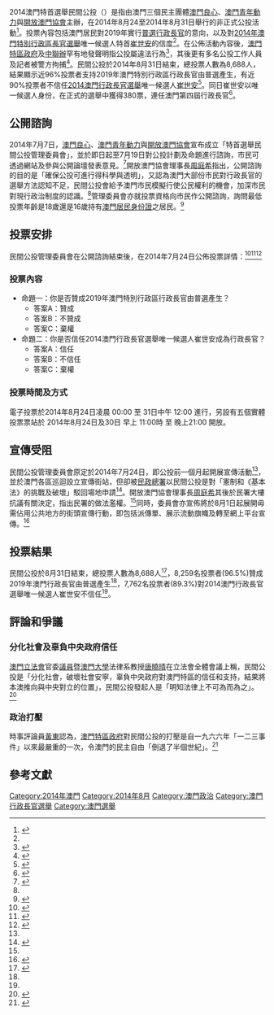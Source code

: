 2014澳門特首選舉民間公投（{{lang-en|'''2014 Civil Refernedum on Chief Executive Election'''}}）是指由澳門三個民主團體[[澳門良心|澳門良心]]、[[澳門青年動力|澳門青年動力]]與[[開放澳門協會|開放澳門協會]]主辦，在2014年8月24至2014年8月31日舉行的非正式公投活動<ref name="chengpou 20140708">{{cite news|url=http://www.chengpou.com.mo/dailynews/97099.html|title=三團體下月辦『民間公投』 讓居民就選舉制度表立場|publisher=正報|date=2014-07-08|accessdate=2020-09-07|archive-date=2021-06-13|archive-url=https://web.archive.org/web/20210613143758/http://www.chengpou.com.mo/dailynews/97099.html}}</ref>。投票內容包括澳門居民對2019年實行[[普遍選舉|普選]][[澳門特別行政區行政長官|行政長官]]的意向，以及對[[2014年澳门行政长官选举|2014年澳門特別行政區長官選舉]]唯一候選人特首[[崔世安|崔世安]]的信度<ref name="chengpou 20140708" />。在公佈活動內容後，[[澳門特別行政區政府|澳門特區政府]]及[[中央人民政府駐澳門特別行政區聯絡辦公室|中聯辦]]罕有地發聲明指公投屬違法行為<ref>{{cite news|url=https://www.guancha.cn/local/2014_07_09_245173.shtml|title=澳门特区政府发表声明：任何所谓“公投”均非法无效|publisher=觀察者|date=2014-07-09|accessdate=2020-09-07|archive-date=2014-08-13|archive-url=https://web.archive.org/web/20140813080829/http://www.guancha.cn/local/2014_07_09_245173.shtml|dead-url=no}}</ref>，其後更有多名公投工作人員及記者被警方拘捕<ref name="bbc chinese 20140831 civl vote">{{cite news|url=https://www.bbc.com/zhongwen/trad/china/2014/08/140831_macau_civil_vote|title=澳門民間投票結束　絕大多數人支持普選|publisher=BBC 中文|4=|date=2014-08-31|accessdate=2020-09-07|archive-date=2020-07-14|archive-url=https://web.archive.org/web/20200714201151/https://www.bbc.com/zhongwen/trad/china/2014/08/140831_macau_civil_vote|dead-url=no}}</ref>。民間公投於2014年8月31日結束，總投票人數為8,688人，結果顯示近96%投票者支持2019年澳門特別行政區行政長官由普選產生，有近90%投票者不信任[[2014年澳门行政长官选举|2014澳門行政長官選舉]]唯一候選人[[崔世安|崔世安]]<ref name="dw 20140903">{{cite news|url=https://www.dw.com/zh/%E6%BE%B3%E9%97%A8%E5%85%AC%E6%8A%95%E5%8F%91%E8%B5%B7%E4%BA%BA%E5%85%AC%E6%B0%91%E7%A4%BE%E4%BC%9A%E6%AD%A3%E5%9C%A8%E8%A7%89%E9%86%92/a-17896613|title=澳门公投发起人：“公民社会正在觉醒”|publisher=Deutsche Welle|date=2014-09-03|accessdate=2020-09-07|archive-date=2021-05-26|archive-url=https://web.archive.org/web/20210526043731/https://www.dw.com/zh/%E6%BE%B3%E9%97%A8%E5%85%AC%E6%8A%95%E5%8F%91%E8%B5%B7%E4%BA%BA%E5%85%AC%E6%B0%91%E7%A4%BE%E4%BC%9A%E6%AD%A3%E5%9C%A8%E8%A7%89%E9%86%92/a-17896613}}</ref>。同日崔世安以唯一候選人身份，在正式的選舉中獲得380票，連任澳門第四屆行政長官<ref name="bbc chinese 20140831 election result">{{cite news|url=https://www.bbc.com/zhongwen/trad/china/2014/08/140831_macau_election_result|title=崔世安無懸念連任澳門行政長官|publisher=BBC 中文|4=|date=2014-08-31|accessdate=2020-09-07|archive-date=2020-08-17|archive-url=https://web.archive.org/web/20200817160937/https://www.bbc.com/zhongwen/trad/china/2014/08/140831_macau_election_result|dead-url=no}}</ref>。

==公開諮詢==

2014年7月7日，[[澳門良心|澳門良心]]、[[澳門青年動力|澳門青年動力]]與[[開放澳門協會|開放澳門協會]]宣布成立「特首選舉民間公投管理委員會」，並於即日起至7月19日對公投計劃及命題進行諮詢，市民可透過網站及參與公開論壇發表意見。<ref name="aamacau 20170707">{{cite news|url=https://aamacau.com/2014/07/07/%E5%A4%9A%E5%80%8B%E5%9C%98%E9%AB%94%E7%99%BC%E5%8B%95%E7%89%B9%E9%A6%96%E9%81%B8%E8%88%89%E6%B0%91%E9%96%93%E5%85%AC%E6%8A%95%E3%80%80%E5%B0%87%E5%B0%B1%E8%A9%B3%E6%83%85%E9%80%B2%E8%A1%8C%E5%85%A8/|title=多個團體發動特首選舉民間公投　將就詳情進行全民諮詢|publisher=論盡|date=2014-07-07|accessdate=2020-09-07|archive-date=2020-08-16|archive-url=https://web.archive.org/web/20200816172730/https://aamacau.com/2014/07/07/%E5%A4%9A%E5%80%8B%E5%9C%98%E9%AB%94%E7%99%BC%E5%8B%95%E7%89%B9%E9%A6%96%E9%81%B8%E8%88%89%E6%B0%91%E9%96%93%E5%85%AC%E6%8A%95%E3%80%80%E5%B0%87%E5%B0%B1%E8%A9%B3%E6%83%85%E9%80%B2%E8%A1%8C%E5%85%A8/|dead-url=no}}</ref>開放澳門協會理事長[[周庭希|周庭希]]指出，公開諮詢的目的是「確保公投可進行得科學與透明」，又認為澳門大部份市民對行政長官的選舉方法認知不足，民間公投會給予澳門市民模擬行使公民權利的機會，加深市民對現行政治制度的認識。<ref name="aamacau 20170707" />管理委員會亦就投票資格向市民作公開諮詢，詢問最低投票年齡是18歲還是16歲持有[[澳門居民身份證|澳門居民身份證]]之居民。<ref>{{cite web|url=https://medium.com/%E5%BA%AD-%E6%80%9D-%E9%96%93/%E8%A1%8C%E6%94%BF%E9%95%B7%E5%AE%98%E9%81%B8%E8%88%89%E6%B0%91%E9%96%93%E5%85%AC%E6%8A%95-2014-%E8%A8%88%E5%8A%83%E5%85%AC%E9%96%8B%E8%AB%AE%E8%A9%A2-dcd012248a80|title=行政長官選舉民間公投 2014 計劃公開諮詢|date=2014-07-07|accessdate=2020-09-07}}</ref>

==投票安排==

民間公投管理委員會在公開諮詢結束後，在2014年7月24日公佈投票詳情：<ref>{{cite news|url=https://aamacau.com/2014/08/20/%E3%80%8C%E6%B0%91%E9%96%93%E5%85%AC%E6%8A%95%E3%80%8D8-24%E5%95%9F%E5%8B%95-%E7%B6%B2%E4%B8%8A%E8%A6%AA%E8%BA%AB%E6%8A%95%E7%A5%A8%E5%9D%87%E5%8F%AF/|title=「民間公投」8.24啟動 網上親身投票均可|publisher=論盡|date=2014-08-20|accessdate=2020-09-07|archive-date=2021-06-12|archive-url=https://web.archive.org/web/20210612112021/https://aamacau.com/2014/08/20/%E3%80%8C%E6%B0%91%E9%96%93%E5%85%AC%E6%8A%95%E3%80%8D8-24%E5%95%9F%E5%8B%95-%E7%B6%B2%E4%B8%8A%E8%A6%AA%E8%BA%AB%E6%8A%95%E7%A5%A8%E5%9D%87%E5%8F%AF/}}</ref><ref name="jc medium 20140723">{{cite web|url=https://medium.com/%E5%BA%AD-%E6%80%9D-%E9%96%93/%E6%B0%91%E9%96%93%E5%85%AC%E6%8A%95%E5%AE%A3%E5%82%B3%E5%95%9F%E5%8B%95-%E6%8A%97%E8%AD%B0%E6%B0%91%E7%BD%B2%E6%BF%AB%E6%AC%8A%E6%89%93%E5%A3%93%E9%9B%86%E6%9C%83-de83e08a6cf8|title=民間公投宣傳啟動、抗議民署濫權打壓集會|date=2014-07-23|accessdate=2020-09-07}}</ref><ref>{{cite news|url=https://www.dw.com/zh/%E6%BE%B3%E9%97%A8%E5%91%A8%E6%9C%AB%E5%B0%86%E4%B8%BE%E8%A1%8C%E6%B0%91%E9%97%B4%E5%85%AC%E6%8A%95/a-17872302|title=澳门周末将举行民间公投|publisher=Deutsche Welle|date=2014-08-22|accessdate=2020-09-07|archive-date=2021-06-17|archive-url=https://web.archive.org/web/20210617214525/https://www.dw.com/zh/%E6%BE%B3%E9%97%A8%E5%91%A8%E6%9C%AB%E5%B0%86%E4%B8%BE%E8%A1%8C%E6%B0%91%E9%97%B4%E5%85%AC%E6%8A%95/a-17872302}}</ref>

===投票內容===

* 命題一：你是否贊成2019年澳門特別行政區行政長官由普選產生？
**答案A：贊成
**答案B：不贊成
**答案C：棄權
* 命題二：你是否信任2014澳門行政長官選舉唯一候選人崔世安成為行政長官？
**答案A：信任
**答案B：不信任
**答案C：棄權

===投票時間及方式===

電子投票於2014年8月24日凌晨 00:00 至 31日中午 12:00 進行，另設有五個實體投票票站於 2014年8月24日及30日 早上 11:00時 至 晚上21:00 開放。

==宣傳受阻==

民間公投管理委員會原定於2014年7月24日，即公投前一個月起開展宣傳活動<ref name="jc medium 20140723" />，並於澳門各區巡迴設立宣傳街站，但卻被[[民政總署_(澳門)|民政總署]]以民間公投是對「憲制和《基本法》的挑戰及破壞」駁回場地申請<ref>{{cite news|url=https://mcnews.cc/p/3800|title=民署封殺民間公投 拒絕批場地|publisher=愛瞞傳媒|date=2014-07-23|accessdate=2020-09-08}}</ref>。開放澳門協會理事長[[周庭希|周庭希]]其後於民署大樓抗議有關決定，指出民署的做法濫權。<ref name="jc medium 20140723" />同時，委員會亦宣佈將於8月1日起展開毋需佔用公共地方的街頭宣傳行動，即包括派傳單、展示流動旗幟及轉至網上平台宣傳。<ref name="aamacau 20140731">{{cite news|url=https://aamacau.com/2014/07/31/%E3%80%8C%E6%B0%91%E9%96%93%E5%85%AC%E6%8A%95%E3%80%8D%E5%AE%A3%E5%82%B3%E6%B4%BB%E5%8B%95%E5%B0%87%E4%B8%8D%E4%BD%94%E7%94%A8%E5%85%AC%E5%85%B1%E5%9C%B0%E6%96%B9/|title=「民間公投」宣傳活動將不佔用公共地方|publisher=論盡|date=2014-07-31|accessdate=2020-09-08|archive-date=2018-06-14|archive-url=https://web.archive.org/web/20180614045020/https://aamacau.com/2014/07/31/%e3%80%8c%e6%b0%91%e9%96%93%e5%85%ac%e6%8a%95%e3%80%8d%e5%ae%a3%e5%82%b3%e6%b4%bb%e5%8b%95%e5%b0%87%e4%b8%8d%e4%bd%94%e7%94%a8%e5%85%ac%e5%85%b1%e5%9c%b0%e6%96%b9/|dead-url=no}}</ref>

==投票結果==

民間公投於8月31日結束，總投票人數為8,688人<ref name="aamacau 20140831 update">{{cite news|url=https://aamacau.com/2014/08/31/%e6%b0%91%e9%96%93%e5%85%ac%e6%8a%95%e5%8b%9d%e5%88%a9%e5%ae%8c%e6%88%90%ef%bc%81/|title=民間公投勝利完成！|publisher=論盡|date=2014-08-31|accessdate=2020-09-07|archive-date=2016-09-09|archive-url=https://web.archive.org/web/20160909232254/http://aamacau.com/2014/08/31/%e6%b0%91%e9%96%93%e5%85%ac%e6%8a%95%e5%8b%9d%e5%88%a9%e5%ae%8c%e6%88%90%ef%bc%81/|dead-url=no}}</ref>，8,259名投票者(96.5%)贊成2019年澳門行政長官由普選產生<ref name="aamacau 20140831 update" />，7,762名投票者(89.3%)對2014澳門行政長官選舉唯一候選人崔世安不信任<ref name="dw 20140903" />。

==評論和爭議==

===分化社會及辜負中央政府信任===

[[澳门立法会|澳門立法會]]官委[[議員|議員]]暨[[澳門大學|澳門大學]]法律系教授[[唐曉晴|唐曉晴]]在立法會全體會議上稱，民間公投是「分化社會，破壞社會安寧，辜負中央政府對澳門特區的信任和支持，結果將本澳推向與中央對立的位置」，民間公投發起人是「明知法律上不可為而為之」。<ref>{{cite news|url=https://www.cyberctm.com/zh_TW/news/detail/510898|title=議員反對公投指分化社會|publisher=新華澳報|date=2014-08-14|accessdate=2020-09-09}}</ref>

===政治打壓===

時事評論員[[黄东|黃東]]認為，[[澳門特別行政區政府|澳門特區政府]]對民間公投的打壓是自一九六六年「一二三事件」以來最嚴重的一次，令澳門的民主自由「倒退了半個世紀」。<ref>{{cite news|url=https://aamacau.com/2014/09/05/%e9%bb%83%e6%9d%b1%ef%bc%9a%e3%80%8c%e4%b8%80%e4%ba%8c%e4%b8%89%e3%80%8d%e5%be%8c%e6%9c%80%e5%9a%b4%e9%87%8d%e7%9a%84%e4%b8%80%e6%ac%a1%e6%94%bf%e6%b2%bb%e6%89%93%e5%a3%93/|title=黃東：「一二三」後最嚴重的一次政治打壓|publisher=論盡|date=2014-09-05|accessdate=2020-09-08|archive-date=2016-08-03|archive-url=https://web.archive.org/web/20160803055027/http://aamacau.com/2014/09/05/%e9%bb%83%e6%9d%b1%ef%bc%9a%e3%80%8c%e4%b8%80%e4%ba%8c%e4%b8%89%e3%80%8d%e5%be%8c%e6%9c%80%e5%9a%b4%e9%87%8d%e7%9a%84%e4%b8%80%e6%ac%a1%e6%94%bf%e6%b2%bb%e6%89%93%e5%a3%93/|dead-url=no}}</ref>


== 參考文獻 ==
{{Reflist}}

[[Category:2014年澳門|Category:2014年澳門]]
[[Category:2014年8月|Category:2014年8月]]
[[Category:澳門政治|Category:澳門政治]]
[[Category:澳門行政長官選舉|Category:澳門行政長官選舉]]
[[Category:澳門選舉|Category:澳門選舉]]